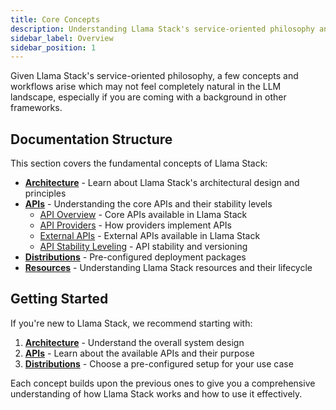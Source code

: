 ```yaml
---
title: Core Concepts
description: Understanding Llama Stack's service-oriented philosophy and key concepts
sidebar_label: Overview
sidebar_position: 1
---
```


Given Llama Stack's service-oriented philosophy, a few concepts and workflows arise which may not feel completely natural in the LLM landscape, especially if you are coming with a background in other frameworks.

## Documentation Structure

This section covers the fundamental concepts of Llama Stack:

- **[Architecture](architecture.mdx)** - Learn about Llama Stack's architectural design and principles
- **[APIs](/docs/concepts/apis/)** - Understanding the core APIs and their stability levels
  - [API Overview](apis/index.mdx) - Core APIs available in Llama Stack
  - [API Providers](apis/api_providers.mdx) - How providers implement APIs
  - [External APIs](apis/external.mdx) - External APIs available in Llama Stack
  - [API Stability Leveling](apis/api_leveling.mdx) - API stability and versioning
- **[Distributions](distributions.mdx)** - Pre-configured deployment packages
- **[Resources](resources.mdx)** - Understanding Llama Stack resources and their lifecycle

## Getting Started

If you're new to Llama Stack, we recommend starting with:

1. **[Architecture](architecture.mdx)** - Understand the overall system design
2. **[APIs](apis/index.mdx)** - Learn about the available APIs and their purpose
3. **[Distributions](distributions.mdx)** - Choose a pre-configured setup for your use case

Each concept builds upon the previous ones to give you a comprehensive understanding of how Llama Stack works and how to use it effectively.

